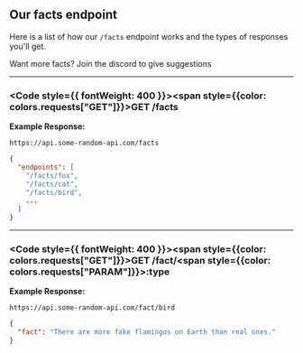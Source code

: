 
## Our facts endpoint
Here is a list of how our `/facts` endpoint works and the types of responses you'll get.

<Callout type="info">Want more facts? Join the discord to give suggestions</Callout>

---

### <Code style={{ fontWeight: 400 }}><span style={{color: colors.requests["GET"]}}>GET</span> /facts</Code>

**Example Response:**
```url filename="URL"
https://api.some-random-api.com/facts
```
```json filename="Response"
{
  "endpoints": [
    "/facts/fox",
    "/facts/cat",
    "/facts/bird",
    ...
  ]
}
```

---

### <Code style={{ fontWeight: 400 }}><span style={{color: colors.requests["GET"]}}>GET</span> /fact/<span style={{color: colors.requests["PARAM"]}}>:type</span></Code>

**Example Response:**
```url filename="URL"
https://api.some-random-api.com/fact/bird
```
```json filename="Response"
{
  "fact": "There are more fake flamingos on Earth than real ones."
}
```